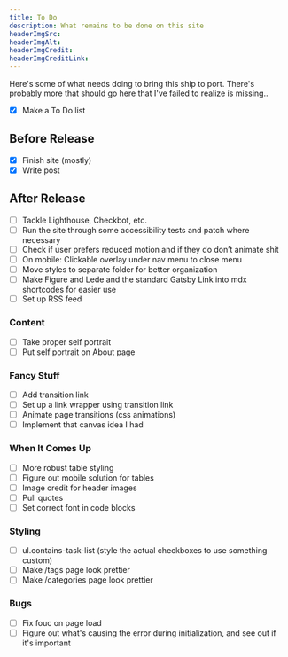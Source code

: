 ```yaml
---
title: To Do
description: What remains to be done on this site
headerImgSrc:
headerImgAlt:
headerImgCredit:
headerImgCreditLink:
---
```


Here's some of what needs doing to bring this ship to port. There's probably more that should go here that I've failed to realize is missing..

- [x] Make a To Do list

## Before Release

- [x] Finish site (mostly)
- [x] Write post

## After Release

- [ ] Tackle Lighthouse, Checkbot, etc.
- [ ] Run the site through some accessibility tests and patch where necessary
- [ ] Check if user prefers reduced motion and if they do don’t animate shit
- [ ] On mobile: Clickable overlay under nav menu to close menu
- [ ] Move styles to separate folder for better organization
- [ ] Make Figure and Lede and the standard Gatsby Link into mdx shortcodes for easier use
- [ ] Set up RSS feed

### Content

- [ ] Take proper self portrait
- [ ] Put self portrait on About page

### Fancy Stuff

- [ ] Add transition link
- [ ] Set up a link wrapper using transition link
- [ ] Animate page transitions (css animations)
- [ ] Implement that canvas idea I had

### When It Comes Up

- [ ] More robust table styling
- [ ] Figure out mobile solution for tables
- [ ] Image credit for header images
- [ ] Pull quotes
- [ ] Set correct font in code blocks

### Styling

- [ ] ul.contains-task-list (style the actual checkboxes to use something custom)
- [ ] Make /tags page look prettier
- [ ] Make /categories page look prettier

### Bugs

- [ ] Fix fouc on page load
- [ ] Figure out what's causing the error during initialization, and see out if it's important
